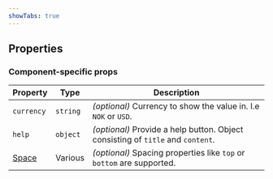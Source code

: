 ```yaml
---
showTabs: true
---
```



## Properties

### Component-specific props

| Property                                | Type     | Description                                                                     |
| --------------------------------------- | -------- | ------------------------------------------------------------------------------- |
| `currency`                              | `string` | _(optional)_ Currency to show the value in. I.e `NOK` or `USD`.                 |
| `help`                                  | `object` | _(optional)_ Provide a help button. Object consisting of `title` and `content`. |
| [Space](/uilib/layout/space/properties) | Various  | _(optional)_ Spacing properties like `top` or `bottom` are supported.           |

<DataValueReadwriteProperties type="number" />
